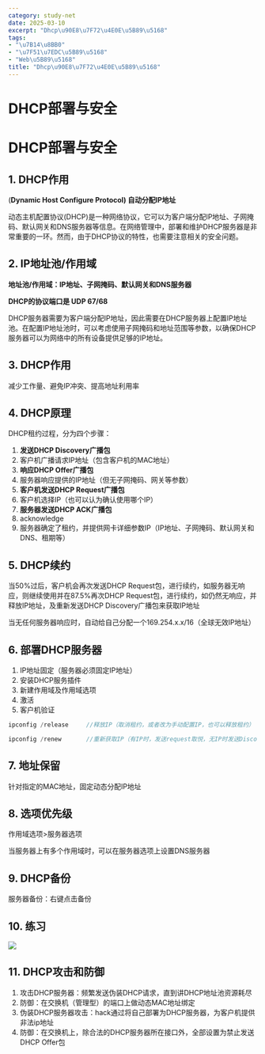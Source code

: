 ```yaml
---
category: study-net
date: 2025-03-10
excerpt: "Dhcp\u90E8\u7F72\u4E0E\u5B89\u5168"
tags:
- "\u7B14\u8BB0"
- "\u7F51\u7EDC\u5B89\u5168"
- "Web\u5B89\u5168"
title: "Dhcp\u90E8\u7F72\u4E0E\u5B89\u5168"
---
```

# DHCP部署与安全 

# DHCP部署与安全

## 1. DHCP作用

(**Dynamic Host Configure Protocol) 自动分配IP地址**

动态主机配置协议(DHCP)是一种网络协议，它可以为客户端分配IP地址、子网掩码、默认网关和DNS服务器等信息。在网络管理中，部署和维护DHCP服务器是非常重要的一环。然而，由于DHCP协议的特性，也需要注意相关的安全问题。

## 2. IP地址池/作用域

**地址池/作用域：IP地址、子网掩码、默认网关和DNS服务器**

**DHCP的协议端口是 UDP 67/68**

DHCP服务器需要为客户端分配IP地址，因此需要在DHCP服务器上配置IP地址池。在配置IP地址池时，可以考虑使用子网掩码和地址范围等参数，以确保DHCP服务器可以为网络中的所有设备提供足够的IP地址。

## 3. DHCP作用

减少工作量、避免IP冲突、提高地址利用率

## 4. DHCP原理

DHCP租约过程，分为四个步骤：

1. **发送DHCP Discovery广播包**
2. 客户机广播请求IP地址（包含客户机的MAC地址）
3. **响应DHCP Offer广播包**
4. 服务器响应提供的IP地址（但无子网掩码、网关等参数）
5. **客户机发送DHCP Request广播包**
6. 客户机选择IP（也可以认为确认使用哪个IP）
7. **服务器发送DHCP ACK广播包**
8. acknowledge
9. 服务器确定了租约，并提供网卡详细参数IP（IP地址、子网掩码、默认网关和DNS、租期等）

## 5. DHCP续约

当50%过后，客户机会再次发送DHCP Request包，进行续约，如服务器无响应，则继续使用并在87.5%再次DHCP Request包，进行续约，如仍然无响应，并释放IP地址，及重新发送DHCP Discovery广播包来获取IP地址

当无任何服务器响应时，自动给自己分配一个169.254.x.x/16（全球无效IP地址）

## 6. 部署DHCP服务器

1. IP地址固定（服务器必须固定IP地址）
2. 安装DHCP服务插件
3. 新建作用域及作用域选项
4. 激活
5. 客户机验证


```C++
ipconfig /release     //释放IP（取消租约，或者改为手动配置IP，也可以释放租约）

ipconfig /renew       //重新获取IP（有IP时，发送request取悦，无IP时发送Discovery重新获取）
```

## 7. 地址保留

针对指定的MAC地址，固定动态分配IP地址

## 8. 选项优先级

作用域选项>服务器选项

当服务器上有多个作用域时，可以在服务器选项上设置DNS服务器

## 9. DHCP备份

服务器备份：右键点击备份

## 10. 练习

![](https://raw.githubusercontent.com/yy0691/img-bed/main/Net_Safe_FeiShu/MqWIbrR4Noe2QPxFpZGcEBOin3b.png)

## 11. DHCP攻击和防御

1. 攻击DHCP服务器：频繁发送伪装DHCP请求，直到讲DHCP地址池资源耗尽
2. 防御：在交换机（管理型）的端口上做动态MAC地址绑定
3. 伪装DHCP服务器攻击：hack通过将自己部署为DHCP服务器，为客户机提供非法ip地址
4. 防御：在交换机上，除合法的DHCP服务器所在接口外，全部设置为禁止发送DHCP Offer包
